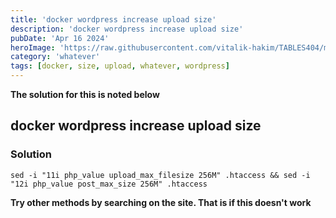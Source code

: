 ```yaml
---
title: 'docker wordpress increase upload size'
description: 'docker wordpress increase upload size'
pubDate: 'Apr 16 2024'
heroImage: 'https://raw.githubusercontent.com/vitalik-hakim/TABLES404/main/error_b/misc.png'
category: 'whatever'
tags: [docker, size, upload, whatever, wordpress]
---
```


**The solution for this is noted below**

## docker wordpress increase upload size

### Solution

```whatever
sed -i "11i php_value upload_max_filesize 256M" .htaccess && sed -i "12i php_value post_max_size 256M" .htaccess
```

**Try other methods by searching on the site. That is if this doesn't work**

